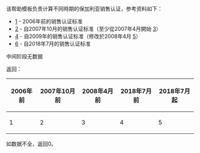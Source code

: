 该帮助模板负责计算不同時期的保加利亚销售认证，参考资料如下：

* [http://www.riaj.or.jp/e/issue/pdf/RIAJ2005E.pdf] - 2006年前的销售认证标准
* [http://www.ifpi.org/content/library/Certification%20Awards%20Full%20List%20-%20OCTOBER%2007.pdf] - 自2007年10月的销售认证标准（至少從2007年4月開始 [https://books.google.co.il/books?id=cg8EAAAAMBAJ&lpg=PA43&pg=PA43]）
* [http://www.ifpi.org/content/library/certification-award-levels.pdf] - 自2009年的销售认证标准（修改於2008年4月 [http://www.belgianentertainment.be/index.php/fr/muziek_dossiers/#76]）
* [http://www.mediafire.com/file/n4dd46l7p2p17y3/Info+on+Belgian+certification+levels.pdf] - 自2018年7月的销售认证标准

中间阶段无数据

返回：

{|class=wikitable
! 2006年前
! 2007年10月前
! 2008年4月前
! 2018年7月前
! 2018年7月起
|- style="background-color:#F0FFF0;"
|1
|2
|3
|4
|5
|}

如数据不全，返回0。